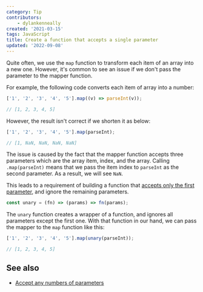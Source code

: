 ```yaml
---
category: Tip
contributors:
    - dylankenneally
created: '2021-03-15'
tags: JavaScript
title: Create a function that accepts a single parameter
updated: '2022-09-08'
---
```


Quite often, we use the `map` function to transform each item of an array into a new one. However, it's common to see an issue if we don't pass the parameter to the mapper function.

For example, the following code converts each item of array into a number:

```js
['1', '2', '3', '4', '5'].map((v) => parseInt(v));

// [1, 2, 3, 4, 5]
```

However, the result isn't correct if we shorten it as below:

```js
['1', '2', '3', '4', '5'].map(parseInt);

// [1, NaN, NaN, NaN, NaN]
```

The issue is caused by the fact that the mapper function accepts three parameters which are the array item, index, and the array.
Calling `.map(parseInt)` means that we pass the item index to `parseInt` as the second parameter. As a result, we will see `NaN`.

This leads to a requirement of building a function that [accepts only the first parameter](https://phuoc.ng/collection/1-loc/create-a-function-that-accepts-a-single-argument/), and ignore the remaining parameters.

```js
const unary = (fn) => (params) => fn(params);
```

The `unary` function creates a wrapper of a function, and ignores all parameters except the first one. With that function in our hand, we can pass the mapper to the `map` function like this:

```js
['1', '2', '3', '4', '5'].map(unary(parseInt));

// [1, 2, 3, 4, 5]
```

## See also

-   [Accept any numbers of parameters](https://phuoc.ng/collection/tips/accept-any-numbers-of-parameters/)
